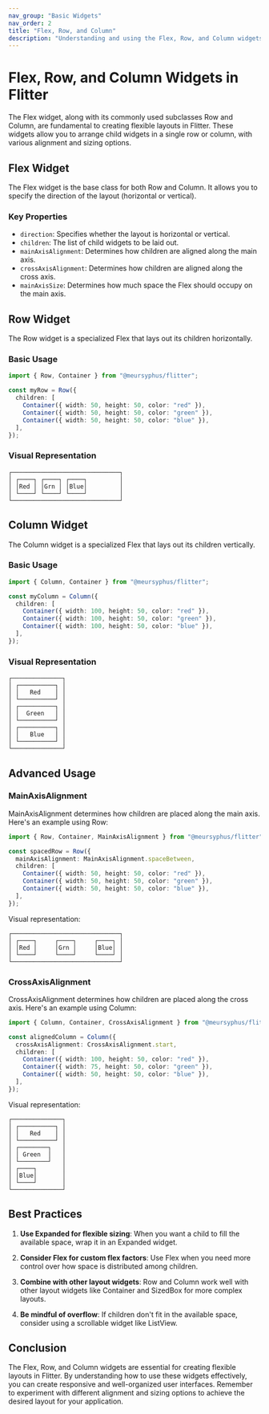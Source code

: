 ```yaml
---
nav_group: "Basic Widgets"
nav_order: 2
title: "Flex, Row, and Column"
description: "Understanding and using the Flex, Row, and Column widgets in Flitter for flexible layouts"
---
```


# Flex, Row, and Column Widgets in Flitter

The Flex widget, along with its commonly used subclasses Row and Column, are fundamental to creating flexible layouts in Flitter. These widgets allow you to arrange child widgets in a single row or column, with various alignment and sizing options.

## Flex Widget

The Flex widget is the base class for both Row and Column. It allows you to specify the direction of the layout (horizontal or vertical).

### Key Properties

- `direction`: Specifies whether the layout is horizontal or vertical.
- `children`: The list of child widgets to be laid out.
- `mainAxisAlignment`: Determines how children are aligned along the main axis.
- `crossAxisAlignment`: Determines how children are aligned along the cross axis.
- `mainAxisSize`: Determines how much space the Flex should occupy on the main axis.

## Row Widget

The Row widget is a specialized Flex that lays out its children horizontally.

### Basic Usage

```typescript
import { Row, Container } from "@meursyphus/flitter";

const myRow = Row({
  children: [
    Container({ width: 50, height: 50, color: "red" }),
    Container({ width: 50, height: 50, color: "green" }),
    Container({ width: 50, height: 50, color: "blue" }),
  ],
});
```

### Visual Representation

```
┌──────────────────────────────┐
│ ┌────┐ ┌────┐ ┌────┐         │
│ │Red │ │Grn │ │Blue│         │
│ └────┘ └────┘ └────┘         │
└──────────────────────────────┘
```

## Column Widget

The Column widget is a specialized Flex that lays out its children vertically.

### Basic Usage

```typescript
import { Column, Container } from "@meursyphus/flitter";

const myColumn = Column({
  children: [
    Container({ width: 100, height: 50, color: "red" }),
    Container({ width: 100, height: 50, color: "green" }),
    Container({ width: 100, height: 50, color: "blue" }),
  ],
});
```

### Visual Representation

```
┌──────────────┐
│ ┌──────────┐ │
│ │   Red    │ │
│ └──────────┘ │
│ ┌──────────┐ │
│ │  Green   │ │
│ └──────────┘ │
│ ┌──────────┐ │
│ │   Blue   │ │
│ └──────────┘ │
└──────────────┘
```

## Advanced Usage

### MainAxisAlignment

MainAxisAlignment determines how children are placed along the main axis. Here's an example using Row:

```typescript
import { Row, Container, MainAxisAlignment } from "@meursyphus/flitter";

const spacedRow = Row({
  mainAxisAlignment: MainAxisAlignment.spaceBetween,
  children: [
    Container({ width: 50, height: 50, color: "red" }),
    Container({ width: 50, height: 50, color: "green" }),
    Container({ width: 50, height: 50, color: "blue" }),
  ],
});
```

Visual representation:

```
┌──────────────────────────────┐
│ ┌────┐     ┌────┐     ┌────┐ │
│ │Red │     │Grn │     │Blue│ │
│ └────┘     └────┘     └────┘ │
└──────────────────────────────┘
```

### CrossAxisAlignment

CrossAxisAlignment determines how children are placed along the cross axis. Here's an example using Column:

```typescript
import { Column, Container, CrossAxisAlignment } from "@meursyphus/flitter";

const alignedColumn = Column({
  crossAxisAlignment: CrossAxisAlignment.start,
  children: [
    Container({ width: 100, height: 50, color: "red" }),
    Container({ width: 75, height: 50, color: "green" }),
    Container({ width: 50, height: 50, color: "blue" }),
  ],
});
```

Visual representation:

```
┌──────────────┐
│ ┌──────────┐ │
│ │   Red    │ │
│ └──────────┘ │
│ ┌────────┐   │
│ │ Green  │   │
│ └────────┘   │
│ ┌────┐       │
│ │Blue│       │
│ └────┘       │
└──────────────┘
```

## Best Practices

1. **Use Expanded for flexible sizing**: When you want a child to fill the available space, wrap it in an Expanded widget.

2. **Consider Flex for custom flex factors**: Use Flex when you need more control over how space is distributed among children.

3. **Combine with other layout widgets**: Row and Column work well with other layout widgets like Container and SizedBox for more complex layouts.

4. **Be mindful of overflow**: If children don't fit in the available space, consider using a scrollable widget like ListView.

## Conclusion

The Flex, Row, and Column widgets are essential for creating flexible layouts in Flitter. By understanding how to use these widgets effectively, you can create responsive and well-organized user interfaces. Remember to experiment with different alignment and sizing options to achieve the desired layout for your application.
